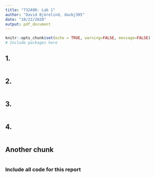 ```yaml
---
title: "732A90: Lab 1"
author: "David Björelind, davbj395"
date: "10/22/2020"
output: pdf_document
---
```


```r
knitr::opts_chunk$set(echo = TRUE, warning=FALSE, message=FALSE)
# Include packages here


```

## 1.
```r

```

## 2.
```r

```

## 3.
```r

```

## 4.
```r

```

## Another chunk
```r

```

### Include all code for this report
```r
```